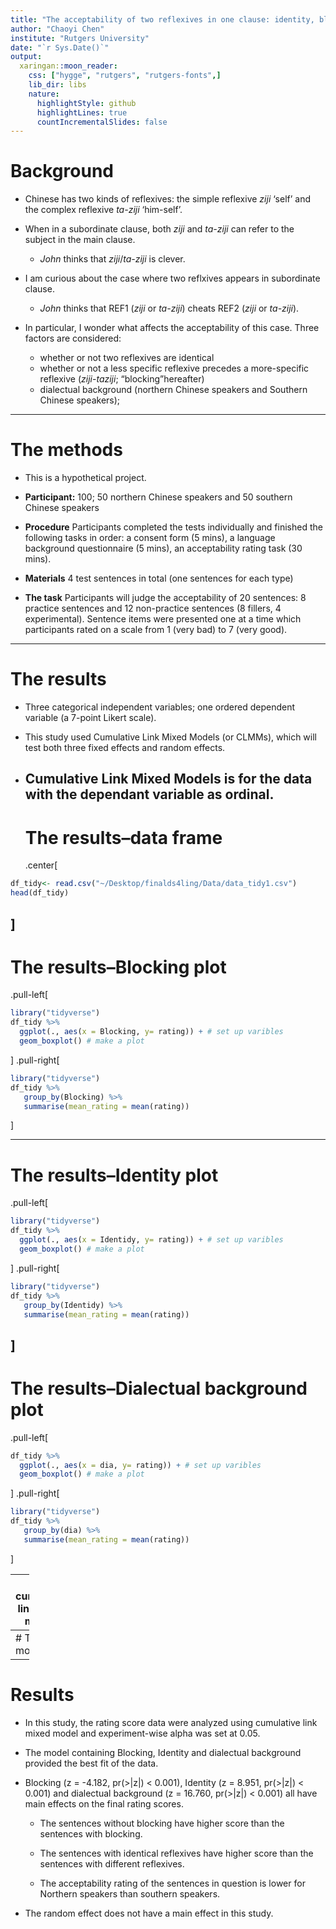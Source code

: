 ```yaml
---
title: "The acceptability of two reflexives in one clause: identity, blocking and dialectual variations"
author: "Chaoyi Chen"
institute: "Rutgers University"
date: "`r Sys.Date()`"
output:
  xaringan::moon_reader:
    css: ["hygge", "rutgers", "rutgers-fonts",]
    lib_dir: libs
    nature:
      highlightStyle: github
      highlightLines: true
      countIncrementalSlides: false
---
```


# Background

* Chinese has two kinds of reflexives: the simple reflexive *ziji* 'self' and the complex reflexive *ta-ziji* 'him-self'.

* When in a subordinate clause, both *ziji* and *ta-ziji* can refer to the subject in the main clause.

  * *John* thinks that *ziji*/*ta-ziji* is clever.
  
* I am curious about the case where two reflxives appears in subordinate clause.  

  * *John* thinks that REF1 (*ziji* or *ta-ziji*) cheats REF2 (*ziji* or *ta-ziji*).

* In particular, I wonder what affects the acceptability of this case. Three factors are considered: 

  * whether or not two reflexives are identical 
  * whether or not a less specific reflexive precedes a more-specific reflexive (*ziji*-*taziji*; "blocking"hereafter)
  * dialectual background (northern Chinese speakers and Southern Chinese speakers); 




---


# The methods


* This is a hypothetical project.

* **Participant:** 100; 50 northern Chinese speakers and 50 southern Chinese speakers

* **Procedure** Participants completed the tests individually and finished the following tasks in order: a consent form (5 mins), a language background questionnaire (5 mins), an acceptability rating task (30 mins).

* **Materials** 4 test sentences in total (one sentences for each type)  


* **The task** Participants will judge the acceptability of 20 sentences: 8 practice sentences and 12 non-practice sentences (8 fillers, 4 experimental). Sentence items were presented one at a time which participants rated on a scale from 1 (very bad) to 7 (very good).



---

# The results

* Three categorical independent variables; one ordered dependent variable (a 7-point Likert scale).

* This study used Cumulative Link Mixed Models (or CLMMs), which will test both three fixed effects and random effects.

* Cumulative Link Mixed Models is for the data with the dependant variable as ordinal.
---
# The results--data frame
.center[
```r
df_tidy<- read.csv("~/Desktop/finalds4ling/Data/data_tidy1.csv")
head(df_tidy)
```
]
---
# The results--Blocking plot
.pull-left[
```r
library("tidyverse")
df_tidy %>%
  ggplot(., aes(x = Blocking, y= rating)) + # set up varibles 
  geom_boxplot() # make a plot
```
]
.pull-right[
```r
library("tidyverse")
df_tidy %>%
   group_by(Blocking) %>%
   summarise(mean_rating = mean(rating))
```
]

---

# The results--Identity plot
.pull-left[
```r
library("tidyverse")
df_tidy %>%
  ggplot(., aes(x = Identidy, y= rating)) + # set up varibles 
  geom_boxplot() # make a plot
```
]
.pull-right[
```r
library("tidyverse")
df_tidy %>%
   group_by(Identidy) %>%
   summarise(mean_rating = mean(rating))
```
]
---
# The results--Dialectual background plot 
.pull-left[
```r
df_tidy %>%
  ggplot(., aes(x = dia, y= rating)) + # set up varibles 
  geom_boxplot() # make a plot
```
]
.pull-right[
```r
library("tidyverse")
df_tidy %>%
   group_by(dia) %>%
   summarise(mean_rating = mean(rating))
```
   ]
   


---
# Fits cumulative link mixed models 


```r
library("ordinal")
fm1 <- clm(as.factor(rating) ~ 1, data = df_tidy)
fm2 <- clm(as.factor(rating) ~ Blocking, data = df_tidy)
fm3 <- clm(as.factor(rating) ~ Blocking + Identidy , data = df_tidy)
fm4 <- clm(as.factor(rating) ~ Blocking + Identidy + dia, data = df_tidy)
fm5 <- clmm(as.factor(rating) ~ Blocking + Identidy + dia + (1|id), data = df_tidy)
anova(fm1,fm2,fm3,fm4,fm5)
```
---
# The best model
```r
summary(fm4)
```

---
# Results

* In this study, the rating score data were analyzed using cumulative link mixed model and experiment-wise alpha was set at 0.05.

* The model containing Blocking, Identity and dialectual background provided the best fit of the data.

* Blocking (z = -4.182, pr(>|z|) < 0.001), Identity (z = 8.951, pr(>|z|) < 0.001) and dialectual background (z = 16.760, pr(>|z|) < 0.001) all have main effects on the final rating scores.

  * The sentences without blocking have higher score than the sentences with blocking.

  * The sentences with identical reflexives have higher score than the sentences with different reflexives.

  * The acceptability rating of the sentences in question is lower for Northern speakers than  southern speakers.

* The random effect does not have a main effect in this study.



